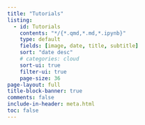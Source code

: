 ```yaml
---
title: "Tutorials"
listing:
  - id: Tutorials
    contents: "*/{*.qmd,*.md,*.ipynb}"
    type: default
    fields: [image, date, title, subtitle]
    sort: "date desc"
    # categories: cloud
    sort-ui: true
    filter-ui: true
    page-size: 36     
page-layout: full
title-block-banner: true
comments: false
include-in-header: meta.html  
toc: false
---
```



::: {#Tutorials}
:::
